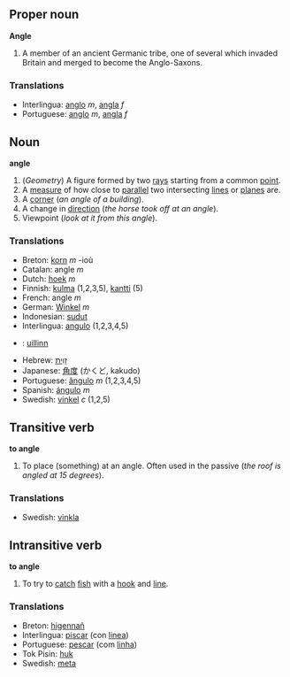 ==Proper noun==
'''Angle'''

#A member of an ancient Germanic tribe, one of several which invaded Britain and merged to become the Anglo-Saxons.

=== Translations ===
*Interlingua: [[anglo]] ''m'', [[angla]] ''f''
*Portuguese: [[anglo]] ''m'', [[angla]] ''f''

==Noun==
'''angle'''

#(''Geometry'') A figure formed by two [[ray]]s starting from a common [[point]].
#A [[measure]] of how close to [[parallel]] two intersecting [[line]]s or [[plane]]s are.
#A [[corner]] (''an angle of a building'').
#A change in [[direction]] (''the horse took off at an angle'').
#Viewpoint (''look at it from this angle'').

===Translations===
*Breton: [[korn]] ''m'' -ioù
*Catalan: angle ''m''
*Dutch: [[hoek]] ''m''
*Finnish: [[kulma]] (1,2,3,5), [[kantti]] (5)
*French: angle ''m''
*German: [[Winkel]] ''m''
*Indonesian: [[sudut]]
*Interlingua: [[angulo]] (1,2,3,4,5)
*{{ga}}: [[uillinn]]
*Hebrew: [[זָוִית]]
*Japanese: [[角度]] (かくど, kakudo)
*Portuguese: [[ângulo]] ''m'' (1,2,3,4,5)
*Spanish: [[ángulo]] ''m''
*Swedish: [[vinkel]] ''c'' (1,2,5)

==Transitive verb==
'''to angle'''

#To place (something) at an angle.  Often used in the passive (''the roof is angled at 15 degrees'').

===Translations===
*Swedish: [[vinkla]]

==Intransitive verb==
'''to angle'''

#To try to [[catch]] [[fish]] with a [[hook]] and [[line]].

===Translations===
*Breton: [[higennañ]]
*Interlingua: [[piscar]] (con [[linea]])
*Portuguese: [[pescar]] (com [[linha]])
*Tok Pisin: [[huk]]
*Swedish: [[meta]]